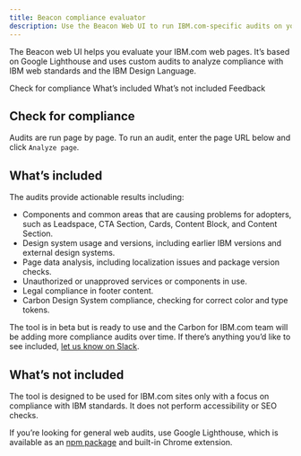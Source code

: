 ```yaml
---
title: Beacon compliance evaluator
description: Use the Beacon Web UI to run IBM.com-specific audits on your pages.
---
```



<PageDescription>

The Beacon web UI helps you evaluate your IBM.com web pages. It’s based on Google Lighthouse and uses custom audits to analyze compliance with IBM web standards and the IBM Design Language.

</PageDescription>

<AnchorLinks>
  <AnchorLink>Check for compliance</AnchorLink>
  <AnchorLink>What’s included</AnchorLink>
  <AnchorLink>What’s not included</AnchorLink>
  <AnchorLink>Feedback</AnchorLink>
</AnchorLinks>

## Check for compliance
Audits are run page by page. To run an audit, enter the page URL below and click `Analyze page`.

<BeaconWebUI url="https://www.ibm.com" />

## What’s included
The audits provide actionable results including:

- Components and common areas that are causing problems for adopters, such as Leadspace, CTA Section, Cards, Content Block, and Content Section.
- Design system usage and versions, including earlier IBM versions and external design systems.
- Page data analysis, including localization issues and package version checks.
- Unauthorized or unapproved services or components in use.
- Legal compliance in footer content.
- Carbon Design System compliance, checking for correct color and type tokens.

The tool is in beta but is ready to use and the Carbon for IBM.com team will be adding more compliance audits over time. If there’s anything you’d like to see included, [let us know on Slack](https://cognitive-app.slack.com/archives/C2PLX8GQ6).

## What’s not included
The tool is designed to be used for IBM.com sites only with a focus on compliance with IBM standards. It does not perform accessibility or SEO checks. 

If you’re looking for general web audits, use Google Lighthouse, which is available as an [npm package](https://www.npmjs.com/package/lighthouse) and built-in Chrome extension.

<ComponentFooter name="Beacon" type="ui" />
